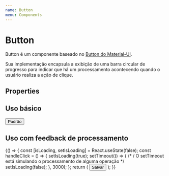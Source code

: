 ```yaml
---
name: Button
menu: Components
---
```



# Button

Button é um componente baseado no [Button do Material-UI](https://material-ui.com/components/buttons/).

Sua implementação encapsula a exibição de uma barra circular de progresso para indicar que há um processamento acontecendo quando o usuário realiza a ação de clique.

## Properties

<Props of={Button} />

## Uso básico

<Playground>
  <Button variant="contained">Padrão</Button>
</Playground>

## Uso com feedback de processamento

<Playground>
  {() => {
    const [isLoading, setIsLoading] = React.useState(false);
    const handleClick = () => {
      setIsLoading(true);
      setTimeout(() => {
        /*
        / O setTimeout está simulando o processamento de alguma operação
        */
        setIsLoading(false);
      }, 3000);
    };
    return (
      <Button variant="contained" isLoading={isLoading} onClick={handleClick}>
        Salvar
      </Button>
    );
  }}
</Playground>
